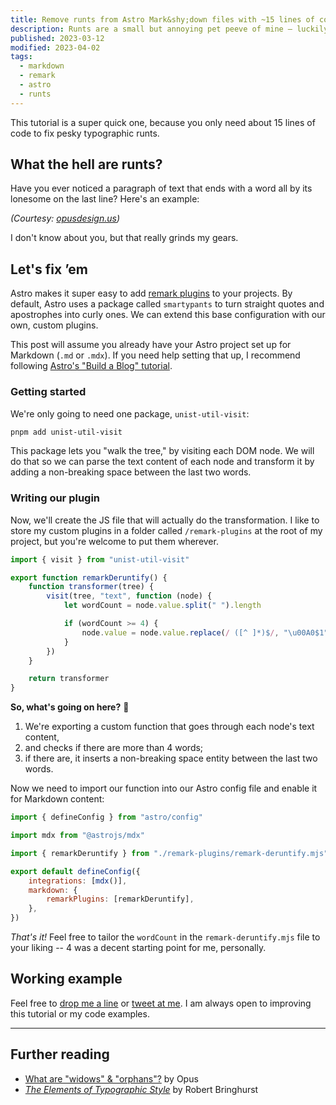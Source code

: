 ```yaml
---
title: Remove runts from Astro Mark&shy;down files with ~15 lines of code
description: Runts are a small but annoying pet peeve of mine — luckily, we can fix them.
published: 2023-03-12
modified: 2023-04-02
tags:
  - markdown
  - remark
  - astro
  - runts
---
```



This tutorial is a super quick one, because you only need about 15 lines of code to fix pesky typographic runts.

## What the hell are runts?

Have you ever noticed a paragraph of text that ends with a word all by its lonesome on the last line? Here's an example:

<LazyImage
	src="https://opusdesign.us/wp-content/uploads/2013/01/widows-orphans-3.jpg"
	alt="A visual demonstration of a typographic runt. There is paragraph of lorem ipsum text, and on the last line is the word libero all by itself."
/>

_(Courtesy: [opusdesign.us](https://opusdesign.us/wordcount/typographic-widows-orphans/))_

I don't know about you, but that really grinds my gears.

## Let's fix &rsquo;em

Astro makes it super easy to add [remark plugins](https://github.com/remarkjs/remark/blob/main/doc/plugins.md) to your projects. By default, Astro uses a package called `smartypants` to turn straight quotes and apostrophes into curly ones. We can extend this base configuration with our own, custom plugins.

This post will assume you already have your Astro project set up for Markdown (`.md` or `.mdx`). If you need help setting that up, I recommend following [Astro's "Build a Blog" tutorial](https://docs.astro.build/en/tutorial/0-introduction/).

### Getting started

We're only going to need one package, `unist-util-visit`:

```bash
pnpm add unist-util-visit
```

This package lets you "walk the tree," by visiting each DOM node. We will do that so we can parse the text content of each node and transform it by adding a non-breaking space between the last two words.

### Writing our plugin

Now, we'll create the JS file that will actually do the transformation. I like to store my custom plugins in a folder called `/remark-plugins` at the root of my project, but you're welcome to put them wherever.

```js:remark-plugins/remark-deruntify.mjs
import { visit } from "unist-util-visit"

export function remarkDeruntify() {
	function transformer(tree) {
		visit(tree, "text", function (node) {
			let wordCount = node.value.split(" ").length

			if (wordCount >= 4) {
				node.value = node.value.replace(/ ([^ ]*)$/, "\u00A0$1")
			}
		})
	}

	return transformer
}
```

**So, what's going on here?** 🤔

1. We're exporting a custom function that goes through each node's text content,
2. and checks if there are more than 4 words;
3. if there are, it inserts a non-breaking space entity between the last two words.

Now we need to import our function into our Astro config file and enable it for Markdown content:

```js:astro.config.mjs
import { defineConfig } from "astro/config"

import mdx from "@astrojs/mdx"

import { remarkDeruntify } from "./remark-plugins/remark-deruntify.mjs"

export default defineConfig({
	integrations: [mdx()],
	markdown: {
		remarkPlugins: [remarkDeruntify],
	},
})
```

_That's it!_ Feel free to tailor the `wordCount` in the `remark-deruntify.mjs` file to your liking -- 4 was a decent starting point for me, personally.

## Working example

<Stackblitz class="not-prose -mx-4 md:-mx-16" projectId="github-xhgus7" file="astro.config.mjs" />

Feel free to [drop me a line](mailto:john@eatmon.co) or [tweet at me](https://twitter.com/johneatmon_). I am always open to improving this tutorial or my code examples.

---

## Further reading

- [What are "widows" & "orphans"?](https://opusdesign.us/wordcount/typographic-widows-orphans/) by Opus
- [_The Elements of Typographic Style_](https://www.thriftbooks.com/w/the-elements-of-typographic-style_robert-bringhurst/278779/) by Robert Bringhurst
